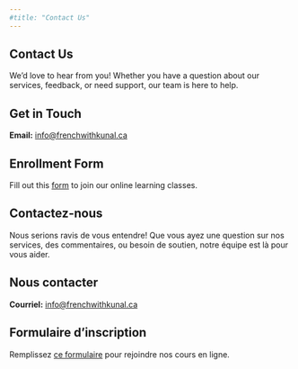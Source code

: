 ```yaml
---
#title: "Contact Us"
---
```


::: {.content-visible when-profile="english"}
# Contact Us

We'd love to hear from you! Whether you have a question about our services, feedback, or need support, our team is here to help.

## Get in Touch

**Email:** [info\@frenchwithkunal.ca](mailto:info@frenchwithkunal.ca)

## Enrollment Form

Fill out this [form](https://forms.gle/UGptE4egRewexaSK7) to join our online learning classes.
:::

::: {.content-visible when-profile="french"}
# Contactez-nous

Nous serions ravis de vous entendre! Que vous ayez une question sur nos services, des commentaires, ou besoin de soutien, notre équipe est là pour vous aider.

## Nous contacter

**Courriel:** [info\@frenchwithkunal.ca](mailto:info@frenchwithkunal.ca)

## Formulaire d'inscription

Remplissez [ce formulaire](https://forms.gle/UGptE4egRewexaSK7) pour rejoindre nos cours en ligne.
:::